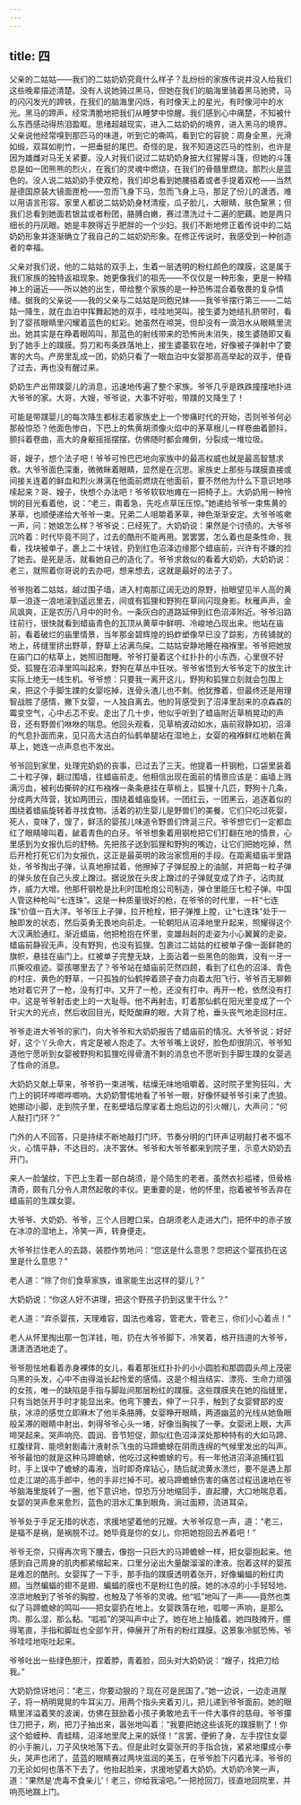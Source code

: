 ```yaml
---
---
---
```

title: 四
---




父亲的二姑姑——我们的二姑奶奶究竟什么样子？乱纷纷的家族传说并没人给我们这些晚辈描述清楚。没有人说她骑过黑马，但她在我们的脑海里骑着黑马驰骋，马的闪闪发光的蹄铁，在我们的脑海里闪烁，有时像天上的星光，有时像河中的水光。黑马的蹄声，经常清脆地把我们从睡梦中惊醒。我们感到心中痛楚，不知被什么东西感动得热泪盈眶。思绪超越现实，进入二姑奶奶的境界，进入黑马的境界。父亲说他经常嗅到那匹马的味道，听到它的嘶鸣，看到它的容貌：周身全黑，光滑如缎，双耳如削竹，一把垂挺的尾巴。奇怪的是，我不知道这匹马的性别，也许是因为雄雌对马无关紧要。没人对我们说过二姑奶奶身披大红猩猩斗篷，但她的斗篷总是如一团熊熊的烈火，在我们的灵魂中燃烧，在我们的骨髓里燃烧。那烈火是蓝色的。没人说二姑奶奶手使双枪，我们却总看到她腰插着或者手提着双枪——当然是德国原装大镜面匣枪——忽而飞身下马，忽而飞身上马，那足了份儿的潇洒，难以用语言形容。家里人都说二姑奶奶身材清瘦，瓜子脸儿，大眼睛，肤色黧黑；但我们总看到她面若银盆或者粉团，胳膊白嫩，赛过漂洗过十二遍的肥藕。她是两只细长的丹凤眼。她是丰腴得近乎肥胖的一个少妇。我们不断地修正着传说中的二姑奶奶形象并逐渐确立了我自己的二姑奶奶形象。在修正传说时，我感受到一种创造者的幸福。

父亲对我们说，他的二姑姑的双手上，生着一层透明的粉红颜色的蹼膜，这是属于我们家族的独特返祖现象。她更像我们的祖先——不仅仅是一种形象，更是一种精神上的逼近——所以她的出生，带给整个家族的是一种恐怖混合着敬畏的复杂情绪。据我的父亲说——我的父亲与二姑姑是同胞兄妹——我爷爷摆行第三——二姑姑一降生，就在血泊中挥舞起她的双手，哇哇地哭叫。接生婆为她结扎脐带时，看到了婴孩眼睛里闪耀着蓝色的虹彩。她虽然在啼哭，但却没有一滴泪水从眼睛里流出。她其实是在睁着眼鸣叫，那蓝色的射线带来的恐怖尚未消失，接生婆随即又看到了她手上的蹼膜。剪刀和布条跌落地上，接生婆萎软在地，好像被子弹射中了要害的大鸟。产房里乱成一团，奶奶只看了一眼血泊中女婴那高高举起的双手，便昏了过去，再也没有醒过来。

奶奶生产出带蹼婴儿的消息，迅速地传遍了整个家族。爷爷几乎是跌跌撞撞地扑进大爷爷的家。大哥，大嫂，爷爷说，大事不好啦，带蹼的又降生了！

可能是带蹼婴儿的每次降生都标志着家族史上一个惨痛时代的开始，否则爷爷何必那般惊恐？他面色惨白，下巴上的焦黄胡须像火焰中的茅草根儿一样卷曲着颤抖，颤抖着卷曲，高大的身躯摇摇摆摆，仿佛随时都会瘫倒，分裂成一堆垃圾。

哥，嫂子，想个法子吧！爷爷可怜巴巴地向家族中的最高权威也就是最高智慧求救。大爷爷面色深重，微微眯着眼睛，显然是在沉思。家族史上那些与蹼膜直接或间接关连着的鲜血和烈火淋漓在他面前燃烧在他面前，要不然他为什么下意识地哆嗦起来？哥、嫂子，快想个办法吧！爷爷软软地瘫在一把椅子上。大奶奶用一种怜悯的目光看着他，说：“老三，甭着急，先吃点草压压惊。”她递给爷爷一束焦黄的茅草，也顺便递给大爷爷一束。兄弟二人咀嚼着茅草，神色渐渐安定。大爷爷咳嗽一声，问：她娘怎么样？爷爷说：已经死了。大奶奶说：果然是个讨债的。大爷爷沉吟着：时代毕竟不同了，过去的酷刑不能再用。罢罢罢，怎么着也是条性命，我看，找块被单子，裹上二十块钱，扔到红色沼泽边缘那个蜡庙前，兴许有不嫌的捡了她去。是死是活，就看她自己的造化了。爷爷求救似的看着大奶奶，大奶奶说：老三，就照着你哥说的去办吧，想来想去，这就是最好的法子了。

爷爷抱着二姑姑，越过围子墙，进入村南那辽阔无边的原野，抬眼望见半人高的黄草一浪逐一浪地滚到遥远里去，间或有狐狸和野狗在草间闪现身影。秋雁声声，金风飒爽，正是农历八月中的时令。一条灰白的道路延伸到红色沼泽附近。爷爷沿路往前行，很快就看到蜡庙青色的瓦顶从黄草中鲜明、冷峻地凸现出来。他站在庙前，看着破烂的庙里情景，当年那金碧辉煌的蚂蚱塑像早已没了踪影，方砖铺就的地上，砖缝里挤出野草，野草上沾满鸟屎。二姑姑安静地睡在襁褓里。爷爷把她放在庙门口的枯草上，她照旧酣睡。爷爷打量着这个红扑扑的小东西，心里很不好受。狐狸在沼泽里鸣叫起来，野狗在草丛中狂吠。爷爷省悟到大爷爷定下的放生计实际上绝无一线生机。爷爷想：只要我一离开这儿，野狗和狐狸立刻就会包围上来，把这个手脚生蹼的女婴吃掉，连骨头渣儿也不剩。他犹豫着，但最终还是用理智战胜了感情，撇下女婴，一人独自离去。他的背感受到了沼泽里刮来的凉森森的霉变空气，心中忐忑不安。走出了几十步，他似乎听到了蜡庙附近草梢晃动的声音，还有野兽们咻咻的喘息。他回头观看，见草梢波动如水，庙前寂静如初，沼泽的气息扑面而来，见只高大洁白的仙鹤单腿站在湿地上，女婴的襁褓鲜红地躺在黄草上，她连一点声息也不发出。

爷爷回到家里，处理完奶奶的丧事，已过去了三天。他提着一杆钢枪，口袋里装着二十粒子弹，翻过围墙，往蜡庙前走。他相信出现在面前的情景应该是：庙墙上溅满污血，被利齿撕碎的红布襁褓一条条悬挂在草梢上，狐狸十几匹，野狗十几条，分成两大阵营，犹如两团云，围绕着蜡庙旋转。一团红云，一团黑云，追逐着似的围绕着蜡庙旋转着寻找食物。活着的初生婴儿是野兽们的美餐。它们只吃过死婴，死人，变味了，馊了，鲜活的婴孩儿味道令野兽们馋涎三尺。爷爷想它们一定都血红了眼睛嗥叫着，龇着青色的白牙。爷爷想象着用钢枪把它们打翻在地的情景，心里感到为女报仇后的舒畅。先把孩子送到狐狸和野狗的嘴边，让它们把她吃掉，然后开枪打死它们为女报仇，这正是最英明的政治家惯用的手段。在距离蜡庙半里路处，爷爷掏出子弹，认真地擦拭着，他擦掉了子弹屁股上的油腻，并把每一粒子弹的弹头放在自己头皮上蹭过。据说放在头皮上蹭过的子弹就变成了炸子，沾肉就炸，威力大增。他那杆钢枪是比利时国枪炮公司制造，弹仓里能压七粒子弹。中国人管这种枪叫“七连珠”。这是一种质量很好的枪，在爷爷的时代里，一杆“七连珠”价值一百大洋。爷爷压上子弹，拉开枪栓，把子弹推上膛，让“七连珠”处于一触即发的状态，然后英勇无畏地向前走。一轮朝阳从沼泽地里升起来，照耀得这个大汉满脸通红。渐近蜡庙，他把枪抱在怀里，变雄赳赳的走姿为小心翼翼的走姿。蜡庙前静寂无声，没有野狗，也没有狐狸。包裹过二姑姑的红被单子像一面鲜艳的旗帜，悬挂在庙门上。红被单子完整无缺，上面沾着一些黑色的胎粪，没有一牙一爪撕咬痕迹。婴孩哪里去了？爷爷站在蜡庙前茫然四顾，看到了红色的沼泽、青色的村庄、黄色的野草，一只孤独的仙鹤抻着颈子奋力向着太阳飞行，爷爷百无聊赖地对着它开了一枪，没有打中。又开了一枪，还没有打中。再开一枪，依然没有打中。这是爷爷射击史上的一大耻辱。他不再射击，盯着那仙鹤在阳光里变成了一个针尖大的光点，然后收回目光，眨眨酸麻的眼，大背了枪，垂头丧气地走回村庄。

爷爷走进大爷爷的家门，向大爷爷和大奶奶报告了蜡庙前的情况。大爷爷说：好好好，这个丫头命大，肯定是被人抱走了。大爷爷嘴上说好，脸色却很阴沉，爷爷知道他宁愿听到女婴被野狗和狐狸吃得骨渣不剩的消息也不愿听到手脚生蹼的女婴逃了性命的消息。

大奶奶又献上草来，爷爷扔一束进嘴，枯燥无味地咀嚼着。这时院子里狗狂叫，大门上的铜环哗啷哗啷响。大奶奶警惕地看了爷爷一眼，好像怀疑爷爷引来了虎狼。她挪动小脚，走到院子里，在影壁墙后摩挲着土炮后边的引火帽儿，大声问：“何人敲打门环？”

门外的人不回答，只是持续不断地敲打门环。节奏分明的门环声证明敲打者不愠不火，心情平静，不达目的，决不罢休。爷爷和大爷爷都来到院子里，示意大奶奶去开门。

来人一脸皱纹，下巴上生着一部白胡须，是个陌生的老者。虽然衣衫褴褛，但骨格清奇，颇有几分令人肃然起敬的丰仪。更重要的是，他的怀里，抱着被爷爷丢弃在蜡庙前的生蹼女婴。

大爷爷、大奶奶、爷爷，三个人目瞪口呆。白胡须老人走进大门，把怀中的赤子放在冰凉的湿地上，冷笑一声，转身便走。

大爷爷拦住老人的去路，装腔作势地问：“您这是什么意思？您把这个婴孩扔在这里是什么意思？”

老人道：“除了你们食草家族，谁家能生出这样的婴儿？”

大奶奶说：“你这人好不讲理，把这个野孩子扔到这里干什么？”

老人道：“弃杀婴孩，天理难容，国法也难容，管老大，管老三，你们小心着点！”

老人从怀里掏出那一包洋钱，啪，扔在大爷爷脚下，冷笑着，格开挡道的大爷爷，潇潇洒洒地走了。

爷爷胆怯地看着赤身裸体的女儿，看着那张红扑扑的小小圆脸和那圆圆头颅上茂密乌黑的头发，心中不由得滋长起怜爱的感情。这是个相当结实、漂亮、生命力顽强的女孩，唯一的缺陷是手指与脚趾间那层粉红的蹼膜。这些蹼膜夹在她的指缝里，只有当她张开手时才能显出来。他弯下腰去，伸了一只手，触到了女婴臂部的皮肤，冰凉的感觉立即麻木了他半条胳膊。女婴睁开眼睛，两道幽蓝的光线从她鱼眼般呆滞的眼睛中射出，刺得爷爷心头一堵，好像当胸挨了一拳。女婴闭上眼，大声啼哭起来。哭声响亮、圆润、音节短促，颇似红色沼泽深处那种特有的大如马蹄、红腹绿背、能喷射剧毒汁液射杀飞虫的马蹄蟾蜍在阴雨连绵的气候里发出的叫声。爷爷最怕的就是这种马蹄蟾蜍，他吃过这种蟾蜍的亏。有一年他进沼泽追捕红狐时，手上误中了蟾蜍的毒液，当时即奇痒钻心，随后就流黄水溃烂，要不是遇上那位走江湖的高手郎中，他的手非烂掉不可。被马蹄蟾蜍伤害的痛苦过程迅速地在爷爷脑海里旋转了一圈，他下意识地，惊恐万分地缩回手，直起腰，大口地喘息着。女婴的哭声愈来愈烈，蓝色的泪水汇集到眼角，淌过面颊，流进耳朵。

爷爷处于手足无措的状态，求援地望着他的兄嫂。大爷爷叹息一声，道：“老三，是福不是祸，是祸脱不过。她毕竟是你的女儿，你把她抱回去养着吧！”

爷爷无奈，只得再次弯下腰去，像抱一只巨大的马蹄蟾蜍一样，把女婴抱起来。他感到自己周身的肌肉都紧缩起来，口里分泌出大量酸溜溜的津液。抱着这样的婴孩是难忍的酷刑。女婴挥了一下手，那手指的蹼膜透明着张开，好像蝙蝠的粉红肉翅。当然蝙蝠的翅不是翅、蝙蝠的膜也不是粉红色的膜。她的冰凉的小手轻轻地、凉凉地触到了爷爷的胸膛，也触及了爷爷的灵魂。他“呱”地叫了一声——竟然也类似了马蹄蟾蜍的鸣叫——把女婴扔在地上。女婴跌落在地，呱唧一声响，是那么肉、那么湿，那么黏。“呱呱”的哭叫声中止了。她在地上抽搐着。她四肢摊开，绷得笔直，手指和脚趾也全部乍开，伸展开了所有的粉红蹼膜。这景象冷腻恐怖，爷爷哇哇地呕吐起来。

爷爷吐出一些绿色胆汁，捏着脖，青着脸，回头对大奶奶说：“嫂子，找把刀给我。”

大奶奶惊讶地问：“老三，你要动狠的？现在可是民国了。”她一边说，一边走进屋子，将一柄明晃晃的牛耳尖刀，用两个指头夹着刃儿，把儿递到爷爷面前。她的眼睛里洋溢着笑的波澜，仿佛在鼓励着小孩子勇敢地去干一件大事件的慈母。爷爷攥住刀把子，刷，把刀子抽出来，嚣张地叫着：“我要把她这些该死的蹼膜剔了！你这个蛤蟆种、青蛙精，沼泽地里爬上来的妖怪！”言罢，便俯了身、左手捏住女婴的小手腕儿，刀子风快地落下去。但是此时女婴张开的手指合拢，紧紧地攥成小拳头，哭声也闭了，蓝蓝的眼睛赛过两块滋润的美玉，在爷爷脸下闪着光泽。爷爷的刀无论如何也落不下去了。他抬起脸来，求援地望着大奶奶。大奶奶冷笑一声，道：“果然是‘虎毒不食亲儿’！老三，你给我滚吧。”一把抢回刀，径直地回院里，并响亮地踹上门。